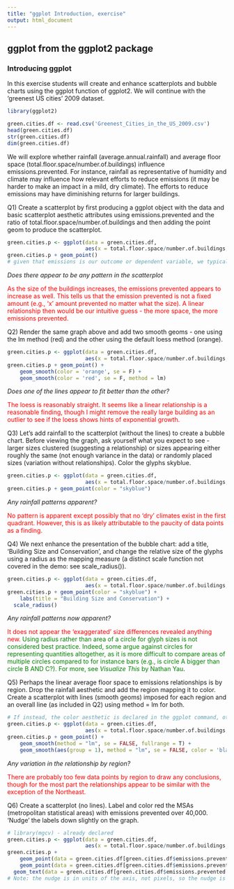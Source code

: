 ---
title: "ggplot Introduction, exercise"
output: html_document
---
## ggplot from the ggplot2 package
### Introducing ggplot

In this exercise students will create and enhance scatterplots and bubble charts using the ggplot function of ggplot2. We will continue with the 'greenest US cities' 2009 dataset.
```{r load packages and data}
library(ggplot2)

green.cities.df <- read.csv('Greenest_Cities_in_the_US_2009.csv')
head(green.cities.df) 
str(green.cities.df) 
dim(green.cities.df) 
```

We will explore whether rainfall (average.annual.rainfall) and average floor space (total.floor.space/number.of.buildings) influence emissions.prevented. For instance, rainfall as representative of humidity and climate may influence how relevant efforts to reduce emissions (it may be harder to make an impact in a mild, dry climate). The efforts to reduce emissions may have diminishing returns for larger buildings. 

Q1) Create a scatterplot by first producing a ggplot object with the data and basic scatterplot aesthetic attributes using emissions.prevented and the ratio of total.floor.space/number.of.buildings and then adding the point geom to produce the scatterplot.
```{r Q1: scatterplot emissions and average floor space}
green.cities.p <- ggplot(data = green.cities.df, 
                         aes(x = total.floor.space/number.of.buildings, y = emissions.prevented)) 
green.cities.p + geom_point() 
# given that emissions is our outcome or dependent variable, we typically would map it as the y position aesthetic
```
<i>Does there appear to be any pattern in the scatterplot</i><p>
<font color=red>As the size of the buildings increases, the emissions prevented appears to increase as well. This tells us that the emission prevented is not a fixed amount (e.g., 'x' amount prevented no matter what the size). A linear relationship then would be our intuitive guess - the more space, the more emissions prevented.</font>

Q2) Render the same graph above and add two smooth geoms - one using the lm method (red) and the other using the default loess method (orange).
```{r Q2: scatterplot with lines}
green.cities.p <- ggplot(data = green.cities.df, 
                         aes(x = total.floor.space/number.of.buildings, y = emissions.prevented)) 
green.cities.p + geom_point() + 
	geom_smooth(color = 'orange', se = F) + 
	geom_smooth(color = 'red', se = F, method = lm)

```
<i>Does one of the lines appear to fit better than the other?</i><p>
<font color=red>The loess is reasonably straight. It seems like a linear relationship is a reasonable finding, though I might remove the really large building as an outlier to see if the loess shows hints of exponential growth.</font>

Q3) Let's add rainfall to the scatterplot (without the lines) to create a bubble chart. Before viewing the graph, ask yourself what you expect to see - larger sizes clustered (suggesting a relationship) or sizes appearing either roughly the same (not enough variance in the data) or randomly placed sizes (variation without relationships). Color the glyphs skyblue.
```{r Q3: bubblechart with rainfall}
green.cities.p <- ggplot(data = green.cities.df, 
                         aes(x = total.floor.space/number.of.buildings, y = emissions.prevented, size = average.annual.rainfall)) 
green.cities.p + geom_point(color = "skyblue") 
```
<i>Any rainfall patterns apparent?</i><p>
<font color=red>No pattern is apparent except possibly that no 'dry' climates exist in the first quadrant. However, this is as likely attributable to the paucity of data points as a finding.</font>

Q4) We next enhance the presentation of the bubble chart: add a title, 'Building Size and Conservation', and change the relative size of the glyphs using a radius as the mapping measure (a distinct scale function not covered in the demo: see scale_radius()). 
```{r Q4: bubblechart enhanced}
green.cities.p <- ggplot(data = green.cities.df, 
                         aes(x = total.floor.space/number.of.buildings, y = emissions.prevented, size = average.annual.rainfall)) 
green.cities.p + geom_point(color = "skyblue") +
	labs(title = "Building Size and Conservation") + 
  scale_radius()

```
<i>Any rainfall patterns now apparent?</i><p>
<font color=red>It does not appear the 'exaggerated' size differences revealed anything new.</font>
<font color=green>Using radius rather than area of a circle for glyph sizes is not considered best practice. Indeed, some argue against circles for representing quantities altogether, as it is more difficult to compare areas of multiple circles compared to for instance bars (e.g., is circle A bigger than circle B AND C?). For more, see <i>Visualize This</i> by Nathan Yau</font>.

Q5) Perhaps the linear average floor space to emissions relationships is by region. Drop the rainfall aesthetic and add the region mapping it to color. Create a scatterplot with lines (smooth geoms) imposed for each region and an overall line (as included in Q2) using method = lm for both. 
```{r Q5: multiple geoms}
# If instead, the color aesthetic is declared in the ggplot command, other layers can reference these values. In this case, this results in the rendering of two lines (for the two membership values, yes and no)
green.cities.p <- ggplot(data = green.cities.df, 
                         aes(x = total.floor.space/number.of.buildings, y = emissions.prevented,  color = region)) 
green.cities.p + geom_point() + 
	geom_smooth(method = "lm", se = FALSE, fullrange = T) +
	geom_smooth(aes(group = 1), method = "lm", se = FALSE, color = 'black') 

```
<i>Any variation in the relationship by region?</i><p>
<font color=red>There are probably too few data points by region to draw any conclusions, though for the most part the relationships appear to be similar with the exception of the Northeast.</font>

Q6) Create a scatterplot (no lines). Label and color red the MSAs (metropolitan statistical areas) with emissions prevented over 40,000. 'Nudge' the labels down slightly on the graph.
```{r Q6: scatterplot and labels}
# library(mgcv) - already declared
green.cities.p <- ggplot(data = green.cities.df, 
                         aes(x = total.floor.space/number.of.buildings, y = emissions.prevented)) 
green.cities.p + 
	geom_point(data = green.cities.df[green.cities.df$emissions.prevented <= 40000,]) +
	geom_point(data = green.cities.df[green.cities.df$emissions.prevented > 40000,], color = 'red') +
  geom_text(data = green.cities.df[green.cities.df$emissions.prevented > 40000,], aes(label = msa), nudge_y = -1000, size = 4)
# Note: the nudge is in units of the axis, not pixels, so the nudge is context-specific
```
